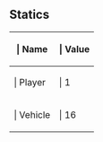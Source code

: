 ==Statics==

{{Lua/Table_Prefix}}
{| {{Lua/Table_Header}}
!{{Lua/Column_Style/Enum_List_Name}} | Name
!{{Lua/Column_Style/Enum_List_Value}} | Value
|-
|{{Lua/Cell_Style/Enum_List_Name}} | Player
|{{Lua/Cell_Style/Enum_List_Value}} | 1
|-
|{{Lua/Cell_Style/Enum_List_Name}} | Vehicle
|{{Lua/Cell_Style/Enum_List_Value}} | 16
|} {{Lua/Table_Suffix}}